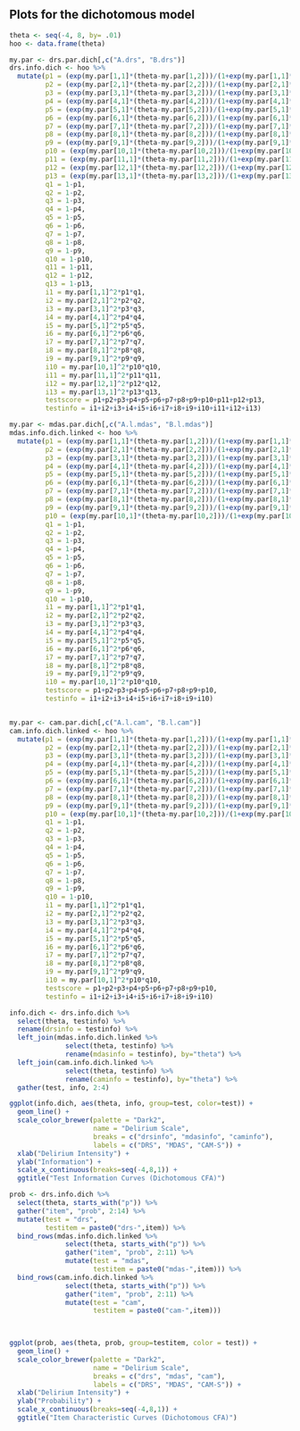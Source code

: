 
## Plots for the dichotomous model

```r
theta <- seq(-4, 8, by= .01)
hoo <- data.frame(theta)

my.par <- drs.par.dich[,c("A.drs", "B.drs")]
drs.info.dich <- hoo %>%
  mutate(p1 = (exp(my.par[1,1]*(theta-my.par[1,2]))/(1+exp(my.par[1,1]*(theta-my.par[1,2])))),
         p2 = (exp(my.par[2,1]*(theta-my.par[2,2]))/(1+exp(my.par[2,1]*(theta-my.par[2,2])))),
         p3 = (exp(my.par[3,1]*(theta-my.par[3,2]))/(1+exp(my.par[3,1]*(theta-my.par[3,2])))),
         p4 = (exp(my.par[4,1]*(theta-my.par[4,2]))/(1+exp(my.par[4,1]*(theta-my.par[4,2])))),
         p5 = (exp(my.par[5,1]*(theta-my.par[5,2]))/(1+exp(my.par[5,1]*(theta-my.par[5,2])))),
         p6 = (exp(my.par[6,1]*(theta-my.par[6,2]))/(1+exp(my.par[6,1]*(theta-my.par[6,2])))),
         p7 = (exp(my.par[7,1]*(theta-my.par[7,2]))/(1+exp(my.par[7,1]*(theta-my.par[7,2])))),
         p8 = (exp(my.par[8,1]*(theta-my.par[8,2]))/(1+exp(my.par[8,1]*(theta-my.par[8,2])))),
         p9 = (exp(my.par[9,1]*(theta-my.par[9,2]))/(1+exp(my.par[9,1]*(theta-my.par[9,2])))),
         p10 = (exp(my.par[10,1]*(theta-my.par[10,2]))/(1+exp(my.par[10,1]*(theta-my.par[10,2])))),
         p11 = (exp(my.par[11,1]*(theta-my.par[11,2]))/(1+exp(my.par[11,1]*(theta-my.par[11,2])))),
         p12 = (exp(my.par[12,1]*(theta-my.par[12,2]))/(1+exp(my.par[12,1]*(theta-my.par[12,2])))),
         p13 = (exp(my.par[13,1]*(theta-my.par[13,2]))/(1+exp(my.par[13,1]*(theta-my.par[13,2])))),
         q1 = 1-p1,
         q2 = 1-p2,
         q3 = 1-p3,
         q4 = 1-p4,
         q5 = 1-p5,
         q6 = 1-p6,
         q7 = 1-p7,
         q8 = 1-p8,
         q9 = 1-p9,
         q10 = 1-p10,
         q11 = 1-p11,
         q12 = 1-p12,
         q13 = 1-p13,
         i1 = my.par[1,1]^2*p1*q1,
         i2 = my.par[2,1]^2*p2*q2,
         i3 = my.par[3,1]^2*p3*q3,
         i4 = my.par[4,1]^2*p4*q4,
         i5 = my.par[5,1]^2*p5*q5,
         i6 = my.par[6,1]^2*p6*q6,
         i7 = my.par[7,1]^2*p7*q7,
         i8 = my.par[8,1]^2*p8*q8,
         i9 = my.par[9,1]^2*p9*q9,
         i10 = my.par[10,1]^2*p10*q10,
         i11 = my.par[11,1]^2*p11*q11,
         i12 = my.par[12,1]^2*p12*q12,
         i13 = my.par[13,1]^2*p13*q13,
         testscore = p1+p2+p3+p4+p5+p6+p7+p8+p9+p10+p11+p12+p13,
         testinfo = i1+i2+i3+i4+i5+i6+i7+i8+i9+i10+i11+i12+i13)

my.par <- mdas.par.dich[,c("A.l.mdas", "B.l.mdas")]
mdas.info.dich.linked <- hoo %>%
  mutate(p1 = (exp(my.par[1,1]*(theta-my.par[1,2]))/(1+exp(my.par[1,1]*(theta-my.par[1,2])))),
         p2 = (exp(my.par[2,1]*(theta-my.par[2,2]))/(1+exp(my.par[2,1]*(theta-my.par[2,2])))),
         p3 = (exp(my.par[3,1]*(theta-my.par[3,2]))/(1+exp(my.par[3,1]*(theta-my.par[3,2])))),
         p4 = (exp(my.par[4,1]*(theta-my.par[4,2]))/(1+exp(my.par[4,1]*(theta-my.par[4,2])))),
         p5 = (exp(my.par[5,1]*(theta-my.par[5,2]))/(1+exp(my.par[5,1]*(theta-my.par[5,2])))),
         p6 = (exp(my.par[6,1]*(theta-my.par[6,2]))/(1+exp(my.par[6,1]*(theta-my.par[6,2])))),
         p7 = (exp(my.par[7,1]*(theta-my.par[7,2]))/(1+exp(my.par[7,1]*(theta-my.par[7,2])))),
         p8 = (exp(my.par[8,1]*(theta-my.par[8,2]))/(1+exp(my.par[8,1]*(theta-my.par[8,2])))),
         p9 = (exp(my.par[9,1]*(theta-my.par[9,2]))/(1+exp(my.par[9,1]*(theta-my.par[9,2])))),
         p10 = (exp(my.par[10,1]*(theta-my.par[10,2]))/(1+exp(my.par[10,1]*(theta-my.par[10,2])))),
         q1 = 1-p1,
         q2 = 1-p2,
         q3 = 1-p3,
         q4 = 1-p4,
         q5 = 1-p5,
         q6 = 1-p6,
         q7 = 1-p7,
         q8 = 1-p8,
         q9 = 1-p9,
         q10 = 1-p10,
         i1 = my.par[1,1]^2*p1*q1,
         i2 = my.par[2,1]^2*p2*q2,
         i3 = my.par[3,1]^2*p3*q3,
         i4 = my.par[4,1]^2*p4*q4,
         i5 = my.par[5,1]^2*p5*q5,
         i6 = my.par[6,1]^2*p6*q6,
         i7 = my.par[7,1]^2*p7*q7,
         i8 = my.par[8,1]^2*p8*q8,
         i9 = my.par[9,1]^2*p9*q9,
         i10 = my.par[10,1]^2*p10*q10,
         testscore = p1+p2+p3+p4+p5+p6+p7+p8+p9+p10,
         testinfo = i1+i2+i3+i4+i5+i6+i7+i8+i9+i10)


my.par <- cam.par.dich[,c("A.l.cam", "B.l.cam")]
cam.info.dich.linked <- hoo %>%
  mutate(p1 = (exp(my.par[1,1]*(theta-my.par[1,2]))/(1+exp(my.par[1,1]*(theta-my.par[1,2])))),
         p2 = (exp(my.par[2,1]*(theta-my.par[2,2]))/(1+exp(my.par[2,1]*(theta-my.par[2,2])))),
         p3 = (exp(my.par[3,1]*(theta-my.par[3,2]))/(1+exp(my.par[3,1]*(theta-my.par[3,2])))),
         p4 = (exp(my.par[4,1]*(theta-my.par[4,2]))/(1+exp(my.par[4,1]*(theta-my.par[4,2])))),
         p5 = (exp(my.par[5,1]*(theta-my.par[5,2]))/(1+exp(my.par[5,1]*(theta-my.par[5,2])))),
         p6 = (exp(my.par[6,1]*(theta-my.par[6,2]))/(1+exp(my.par[6,1]*(theta-my.par[6,2])))),
         p7 = (exp(my.par[7,1]*(theta-my.par[7,2]))/(1+exp(my.par[7,1]*(theta-my.par[7,2])))),
         p8 = (exp(my.par[8,1]*(theta-my.par[8,2]))/(1+exp(my.par[8,1]*(theta-my.par[8,2])))),
         p9 = (exp(my.par[9,1]*(theta-my.par[9,2]))/(1+exp(my.par[9,1]*(theta-my.par[9,2])))),
         p10 = (exp(my.par[10,1]*(theta-my.par[10,2]))/(1+exp(my.par[10,1]*(theta-my.par[10,2])))),
         q1 = 1-p1,
         q2 = 1-p2,
         q3 = 1-p3,
         q4 = 1-p4,
         q5 = 1-p5,
         q6 = 1-p6,
         q7 = 1-p7,
         q8 = 1-p8,
         q9 = 1-p9,
         q10 = 1-p10,
         i1 = my.par[1,1]^2*p1*q1,
         i2 = my.par[2,1]^2*p2*q2,
         i3 = my.par[3,1]^2*p3*q3,
         i4 = my.par[4,1]^2*p4*q4,
         i5 = my.par[5,1]^2*p5*q5,
         i6 = my.par[6,1]^2*p6*q6,
         i7 = my.par[7,1]^2*p7*q7,
         i8 = my.par[8,1]^2*p8*q8,
         i9 = my.par[9,1]^2*p9*q9,
         i10 = my.par[10,1]^2*p10*q10,
         testscore = p1+p2+p3+p4+p5+p6+p7+p8+p9+p10,
         testinfo = i1+i2+i3+i4+i5+i6+i7+i8+i9+i10)
```

```r
info.dich <- drs.info.dich %>%
  select(theta, testinfo) %>%
  rename(drsinfo = testinfo) %>%
  left_join(mdas.info.dich.linked %>% 
              select(theta, testinfo) %>%
              rename(mdasinfo = testinfo), by="theta") %>%
  left_join(cam.info.dich.linked %>%
              select(theta, testinfo) %>%
              rename(caminfo = testinfo), by="theta") %>%
  gather(test, info, 2:4)

ggplot(info.dich, aes(theta, info, group=test, color=test)) +
  geom_line() +
  scale_color_brewer(palette = "Dark2", 
                     name = "Delirium Scale",
                     breaks = c("drsinfo", "mdasinfo", "caminfo"),
                     labels = c("DRS", "MDAS", "CAM-S")) + 
  xlab("Delirium Intensity") +
  ylab("Information") +
  scale_x_continuous(breaks=seq(-4,8,1)) +
  ggtitle("Test Information Curves (Dichotomous CFA)")
```

```r
prob <- drs.info.dich %>%
  select(theta, starts_with("p")) %>%
  gather("item", "prob", 2:14) %>%
  mutate(test = "drs",
         testitem = paste0("drs-",item)) %>%
  bind_rows(mdas.info.dich.linked %>% 
              select(theta, starts_with("p")) %>% 
              gather("item", "prob", 2:11) %>% 
              mutate(test = "mdas",
                     testitem = paste0("mdas-",item))) %>%
  bind_rows(cam.info.dich.linked %>% 
              select(theta, starts_with("p")) %>% 
              gather("item", "prob", 2:11) %>% 
              mutate(test = "cam", 
                     testitem = paste0("cam-",item)))
  


ggplot(prob, aes(theta, prob, group=testitem, color = test)) +
  geom_line() +
  scale_color_brewer(palette = "Dark2", 
                     name = "Delirium Scale",
                     breaks = c("drs", "mdas", "cam"),
                     labels = c("DRS", "MDAS", "CAM-S")) + 
  xlab("Delirium Intensity") +
  ylab("Probability") +
  scale_x_continuous(breaks=seq(-4,8,1)) +
  ggtitle("Item Characteristic Curves (Dichotomous CFA)")
  

```

